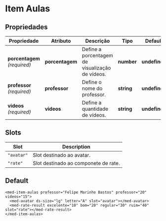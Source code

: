 
<Meta title="Components/Core/Item Aulas/Usage" />

# Item Aulas

## Propriedades

| Propriedade                  | Atributo        | Descrição                                       | Tipo       | Default       |
| ---------------------------- | --------------- | ------------------------------------------------| ---------- | ------------- |
| **porcentagem** _(required)_ | **porcentagem** | Define a porcentagem de visualização de vídeos. | **number** | **undefined** |
| **professor** _(required)_   | **professor**   | Define o nome do professor.                     | **string** | **undefined** |
| **videos** _(required)_      | **videos**      | Define a quantidade de vídeos.                  | **string** | **undefined** |

## Slots

| Slot       | Description                          |
| ---------- | ------------------------------------ |
| `"avatar"` | Slot destinado ao avatar.            |
| `"rate"`   | Slot destinado ao componete de rate. |

## Default

```
<med-item-aulas professor="Felipe Marinho Bastos" professor="20" videos="15">
  <med-avatar ds-size="lg" letter="A" slot="avatar"></med-avatar>
  <med-rate-result excelente="10" bom="20" regular="30" ruim="40" slot="rate"></med-rate-result>
</med-item-aulas>
```

